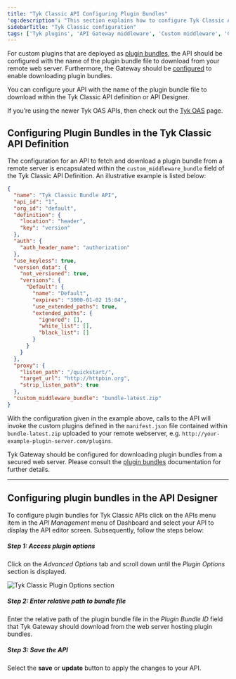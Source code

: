 ```yaml
---
title: "Tyk Classic API Configuring Plugin Bundles"
'og:description': "This section explains how to configure Tyk Classic APIs to use plugin bundles deployed on a remote web server"
sidebarTitle: "Tyk Classic configuration"
tags: ['Tyk plugins', 'API Gateway middleware', 'Custom middleware', 'Custom API request', 'Tyk Classic API']
---
```


For custom plugins that are deployed as [plugin bundles](/plugins/how-to-serve-plugins/plugin-bundles), the API should be configured with the name of the plugin bundle file to download from your remote web server. Furthermore, the Gateway should be [configured](/plugins/how-to-serve-plugins/plugin-bundles#gateway-configuration) to enable downloading plugin bundles.

You can configure your API with the name of the plugin bundle file to download within the Tyk Classic API definition or API Designer.

If you’re using the newer Tyk OAS APIs, then check out the [Tyk OAS](/product-stack/tyk-gateway/advanced-configurations/plugins/bundles/oas) page.

## Configuring Plugin Bundles in the Tyk Classic API Definition

The configuration for an API to fetch and download a plugin bundle from a remote server is encapsulated within the `custom_middleware_bundle` field of the Tyk Classic API Definition. An illustrative example is listed below:

```json {hl_lines=["33"], linenos=true, linenostart=1}
{
  "name": "Tyk Classic Bundle API",
  "api_id": "1",
  "org_id": "default",
  "definition": {
    "location": "header",
    "key": "version"
  },
  "auth": {
    "auth_header_name": "authorization"
  },
  "use_keyless": true,
  "version_data": {
    "not_versioned": true,
    "versions": {
      "Default": {
        "name": "Default",
        "expires": "3000-01-02 15:04",
        "use_extended_paths": true,
        "extended_paths": {
          "ignored": [],
          "white_list": [],
          "black_list": []
        }
      }
    }
  },
  "proxy": {
    "listen_path": "/quickstart/",
    "target_url": "http://httpbin.org",
    "strip_listen_path": true
  },
  "custom_middleware_bundle": "bundle-latest.zip"
}
```

With the configuration given in the example above, calls to the API will invoke the custom plugins defined in the `manifest.json` file contained within `bundle-latest.zip` uploaded to your remote webserver, e.g. `http://your-example-plugin-server.com/plugins`.

Tyk Gateway should be configured for downloading plugin bundles from a secured web server. Please consult the [plugin bundles](/plugins/how-to-serve-plugins/plugin-bundles) documentation for further details.

---

## Configuring plugin bundles in the API Designer

To configure plugin bundles for Tyk Classic APIs click on the APIs menu item in the *API Management* menu of Dashboard and select your API to display the API editor screen. Subsequently, follow the steps below:

##### Step 1: Access plugin options

Click on the *Advanced Options* tab and scroll down until the *Plugin Options* section is displayed.

<img src="/img/plugins/plugins_classic_api_bundles_config.png" alt="Tyk Classic Plugin Options section" />

##### Step 2: Enter relative path to bundle file

Enter the relative path of the plugin bundle file in the *Plugin Bundle ID* field that Tyk Gateway should download from the web server hosting plugin bundles.

##### Step 3: Save the API

Select the **save** or **update** button to apply the changes to your API.
